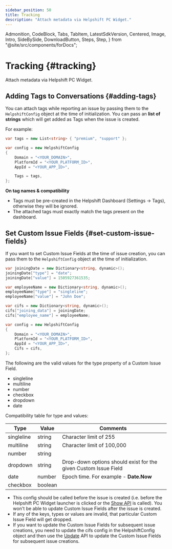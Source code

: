 ```yaml
---
sidebar_position: 50
title: Tracking
description: "Attach metadata via Helpshift PC Widget."
---
```


  Admonition,
  CodeBlock,
  Tabs,
  TabItem,
  LatestSdkVersion,
  Centered,
  Image,
  Intro,
  SideBySide,
  DownloadButton,
  Steps,
  Step,
} from "@site/src/components/forDocs";

# Tracking {#tracking}

<Intro>

Attach metadata via Helpshift PC Widget.

</Intro>

## Adding Tags to Conversations {#adding-tags}

You can attach tags while reporting an issue by passing them to the `HelpshiftConfig` object at the time of initialization. You can pass an **list of strings** which will get added as Tags when the issue is created.

For example:

```csharp
var tags = new List<string> { "premium", "support" };

var config = new HelpshiftConfig
{
    Domain = "<YOUR_DOMAIN>",
    PlatformId = "<YOUR_PLATFORM_ID>",
    AppId = "<YOUR_APP_ID>",

    Tags = tags,
};
```

<Admonition type="info" title="Note">

**On tag names & compatibility**

- Tags must be pre-created in the Helpshift Dashboard (Settings → Tags), otherwise they will be ignored.
- The attached tags must exactly match the tags present on the dashboard.

</Admonition>

## Set Custom Issue Fields {#set-custom-issue-fields}

If you want to set Custom Issue Fields at the time of issue creation, you can pass them to the `HelpshiftConfig` object at the time of initialization.

```csharp
var joiningDate = new Dictionary<string, dynamic>();
joiningDate["type"] = "date";
joiningDate["value"] = 1505927361535;

var employeeName = new Dictionary<string, dynamic>();
employeeName["type"] = "singleline";
employeeName["value"] = "John Doe";

var cifs = new Dictionary<string, dynamic>();
cifs["joining_data"] = joiningDate;
cifs["employee_name"] = employeeName;

var config = new HelpshiftConfig
{
    Domain = "<YOUR_DOMAIN>",
    PlatformId = "<YOUR_PLATFORM_ID>",
    AppId = "<YOUR_APP_ID>",
    Cifs = cifs,
};
```

The following are the valid values for the type property of a Custom Issue Field.

- singleline
- multiline
- number
- checkbox
- dropdown
- date

Compatibility table for type and values:

| Type       | Value   | Comments                                                        |
| ---------- | ------- | --------------------------------------------------------------- |
| singleline | string  | Character limit of 255                                          |
| multiline  | string  | Character limit of 100,000                                      |
| number     | string  |                                                                 |
| dropdown   | string  | Drop-down options should exist for the given Custom Issue Field |
| date       | number  | Epoch time. For example - **Date.Now**                        |
| checkbox   | boolean |                                                                 |

<Admonition type="info" title="Note">

- This config should be called before the issue is created (i.e. before the Helpshift PC Widget launcher is clicked or the [Show API](/pc-widget-unity/helpshift-apis/#show-pc-widget) is called). You won't be able to update Custom Issue Fields after the issue is created.
- If any of the keys, types or values are invalid, that particular Custom Issue Field will get dropped.
- If you want to update the Custom Issue Fields for subsequent issue creations, you need to update the cifs config in the HelpshiftConfig object and then use the [Update](/pc-widget-unity/helpshift-apis/#update-pc-widget-optional) API to update the Custom Issue Fields for subsequent issue creations.

</Admonition>